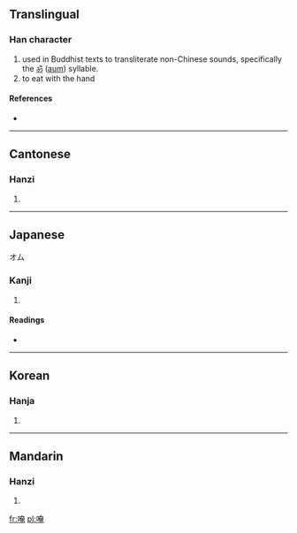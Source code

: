 ==Translingual==

===Han character===
{{Han char|rn=30|rad=口|as=08|sn=11|four=6401<sub>6</sub>|canj=口大中山 (RKLU)}}

# used in Buddhist texts to transliterate non-Chinese sounds, specifically the [[ॐ]] ([[aum]]) syllable.
# to eat with the hand

====References====
* {{Han ref|kx=0193.270|dkj=03770|dj=0414.060|hdz=10638.140|uh=5535|ud=21813|bh=D47B|bd=54395}}

----

==Cantonese==

===Hanzi===
{{yue-hanzi|jyut=|y=am2}}

# {{defn|Cantonese|sort=口08}}

----

==Japanese==
オム
===Kanji===
{{ja-kanji|grade=|rs=口08}}

# {{defn|Japanese|sort=口08}}

====Readings====
* {{ja-readings|on=[[あん]] (an), [[おん]] (on)|kun=[[ふくむ]] (fukumu)}}

----

==Korean==

===Hanja===
{{ko-hanja|hangeul=안|rv=an|mr=an}}

# {{defn|Korean|sort=口08}}

----

==Mandarin==

===Hanzi===
{{cmn-hanzi|pin=[[ǎn]] ([[an3]])|wg=an<sup>3</sup>}}

# {{defn|Mandarin|sort=口08}}

[[fr:唵]]
[[pl:唵]]